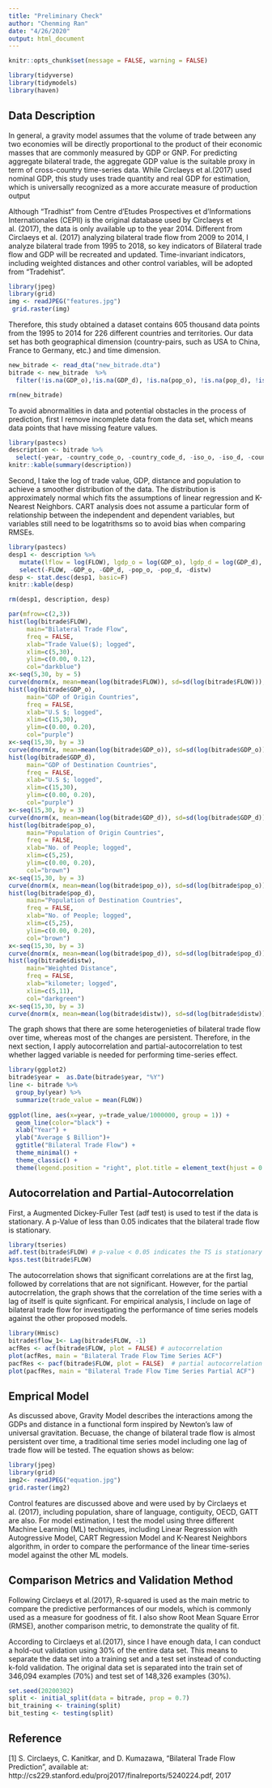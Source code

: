 ```yaml
---
title: "Preliminary Check"
author: "Chenming Ran"
date: "4/26/2020"
output: html_document
---
```


```r
knitr::opts_chunk$set(message = FALSE, warning = FALSE)
```

```r
library(tidyverse)
library(tidymodels)
library(haven)
```


## Data Description

In general, a gravity model assumes that the volume of trade between any two economies will be directly proportional to the product of their economic masses that are commonly measured by GDP or GNP. For predicting aggregate bilateral trade, the aggregate GDP value is the suitable proxy in term of cross-country time-series data. While Circlaeys et al.(2017) used  nominal GDP, this study uses trade quantity and real GDP for estimation, which is universally recognized as a more accurate measure of production output 

Although “Tradhist” from Centre d'Etudes Prospectives et d'Informations Internationales (CEPII) is the original database used by Circlaeys et al. (2017), the data is only available up to the year 2014. Different from Circlaeys et al. (2017) analyzing bilateral trade flow from 2009 to 2014, I analyze bilateral trade from 1995 to 2018, so key indicators of Bilateral trade flow and GDP will be recreated and updated. Time-invariant indicators, including weighted distances and other control variables, will be adopted from "Tradehist".
```r
library(jpeg)
library(grid)
img <- readJPEG("features.jpg")
 grid.raster(img)
```
Therefore, this study obtained a dataset contains 605 thousand data points from the 1995 to 2014 for 226 different countries and territories. Our data set has both geographical dimension (country-pairs, such as USA to China, France to Germany, etc.) and time dimension. 
```r
new_bitrade <- read_dta("new_bitrade.dta")
bitrade <- new_bitrade  %>%
  filter(!is.na(GDP_o),!is.na(GDP_d), !is.na(pop_o), !is.na(pop_d), !is.na(distw)) 

rm(new_bitrade)
```
To avoid abnormalities in data and potential obstacles in the process of prediction, first I remove incomplete data from the data set, which means data points that have missing feature values. 
```r
library(pastecs)
description <- bitrade %>%
  select(-year, -country_code_o, -country_code_d, -iso_o, -iso_d, -country_o, -country_d, -comlang, -contig, -OECD_o, -GATT_o, -OECD_d, -GATT_d) 
knitr::kable(summary(description))
```

Second, I take the log of trade value, GDP, distance and population to achieve a smoother distribution of the data. The distribution is approximately normal which fits the assumptions of linear regression and K-Nearest Neighbors. CART analysis does not assume a particular form of relationship between the independent and dependent variables, but variables still need to be logatrithsms so to avoid bias when comparing RMSEs.
```r
library(pastecs)
desp1 <- description %>%
   mutate(lflow = log(FLOW), lgdp_o = log(GDP_o), lgdp_d = log(GDP_d), lpop_o = log(pop_o),      lpop_d = log(pop_d), ldistw = log(distw)) %>%
   select(-FLOW, -GDP_o, -GDP_d, -pop_o, -pop_d, -distw)
desp <- stat.desc(desp1, basic=F)
knitr::kable(desp)

rm(desp1, description, desp)
```

```r
par(mfrow=c(2,3))
hist(log(bitrade$FLOW),
     main="Bilateral Trade Flow",
     freq = FALSE,
     xlab="Trade Value($); logged",
     xlim=c(5,30),
     ylim=c(0.00, 0.12),
     col="darkblue")
x<-seq(5,30, by = 5)
curve(dnorm(x, mean=mean(log(bitrade$FLOW)), sd=sd(log(bitrade$FLOW))), add=TRUE)
hist(log(bitrade$GDP_o),
     main="GDP of Origin Countries",
     freq = FALSE,
     xlab="U.S $; logged",
     xlim=c(15,30),
     ylim=c(0.00, 0.20),
     col="purple")
x<-seq(15,30, by = 3)
curve(dnorm(x, mean=mean(log(bitrade$GDP_o)), sd=sd(log(bitrade$GDP_o))), add=TRUE)
hist(log(bitrade$GDP_d),
     main="GDP of Destination Countries",
     freq = FALSE,
     xlab="U.S $; logged",
     xlim=c(15,30),
     ylim=c(0.00, 0.20),
     col="purple")
x<-seq(15,30, by = 3)
curve(dnorm(x, mean=mean(log(bitrade$GDP_d)), sd=sd(log(bitrade$GDP_d))), add=TRUE)
hist(log(bitrade$pop_o),
     main="Population of Origin Countries",
     freq = FALSE,
     xlab="No. of People; logged",
     xlim=c(5,25),
     ylim=c(0.00, 0.20),
     col="brown")
x<-seq(15,30, by = 3)
curve(dnorm(x, mean=mean(log(bitrade$pop_o)), sd=sd(log(bitrade$pop_o))), add=TRUE)
hist(log(bitrade$pop_d),
     main="Population of Destination Countries",
     freq = FALSE,
     xlab="No. of People; logged",
     xlim=c(5,25),
     ylim=c(0.00, 0.20),
     col="brown")
x<-seq(15,30, by = 3)
curve(dnorm(x, mean=mean(log(bitrade$pop_d)), sd=sd(log(bitrade$pop_d))), add=TRUE)
hist(log(bitrade$distw),
     main="Weighted Distance",
     freq = FALSE,
     xlab="kilometer; logged",
     xlim=c(5,11),
     col="darkgreen")
x<-seq(15,30, by = 3)
curve(dnorm(x, mean=mean(log(bitrade$distw)), sd=sd(log(bitrade$distw))), add=TRUE)

```

The graph shows that there are some heterogenieties of bilateral trade flow over time, whereas most of the changes are persistent. Therefore, in the next section, I apply autocorrelation and partial-autocorrelation to test whether lagged variable is needed for performing time-series effect.
```r
library(ggplot2)
bitrade$year =  as.Date(bitrade$year, "%Y")
line <- bitrade %>%
  group_by(year) %>%
  summarize(trade_value = mean(FLOW)) 
  
ggplot(line, aes(x=year, y=trade_value/1000000, group = 1)) +
  geom_line(color="black") +
  xlab("Year") +
  ylab("Average $ Billion")+
  ggtitle("Bilateral Trade Flow") +
  theme_minimal() +
  theme_classic() +
  theme(legend.position = "right", plot.title = element_text(hjust = 0.5)) 
```

## Autocorrelation and Partial-Autocorrelation

First, a  Augmented Dickey-Fuller Test (adf test) is used to test if the data is stationary. A p-Value of less than 0.05 indicates that the bilateral trade flow is stationary.
```r
library(tseries)
adf.test(bitrade$FLOW) # p-value < 0.05 indicates the TS is stationary
kpss.test(bitrade$FLOW)
```

The autocorrelation shows that significant correlations are at the first lag, followed by correlations that are not significant. However, for the partial autocrrelation, the graph shows that the correlation of the time series with a lag of itself is quite signficant. For empirical analysis, I include on lage of bilateral trade flow for investigating the performance of time series models against the other proposed models.
```r
library(Hmisc)
bitrade$flow_1<- Lag(bitrade$FLOW, -1)
acfRes <- acf(bitrade$FLOW, plot = FALSE) # autocorrelation
plot(acfRes, main = "Bilateral Trade Flow Time Series ACF")
pacfRes <- pacf(bitrade$FLOW, plot = FALSE)  # partial autocorrelation
plot(pacfRes, main = "Bilateral Trade Flow Time Series Partial ACF")
```

## Emprical Model

As discussed above, Gravity Model describes the interactions among the GDPs and distance in a functional form inspired by Newton’s law of universal gravitation. Becuase, the change of bilateral trade flow is almost persistent over time, a traditional time series model including one lag of trade flow will be tested. The equation shows as below:
```r
library(jpeg)
library(grid)
img2<- readJPEG("equation.jpg")
grid.raster(img2)
```
Control features are discussed above and were used by by Circlaeys et al. (2017), including population, share of language, contiguity, OECD, GATT are also. For model estimation, I test the model using three different Machine Learning (ML) techniques, including Linear Regression with Autogressive Model, CART Regression Model and K-Nearest Neighbors algorithm, in order to compare the performance of the linear time-series model against the other ML models.

##  Comparison Metrics and Validation Method

Following Circlaeys et al.(2017), R-squared is used as the main metric to compare the predictive performances of our models, which is commonly used as a measure for goodness of fit. I also show Root Mean Square Error (RMSE), another comparison metric, to demonstrate the quality of fit.

According to Circlaeys et al.(2017), since I have enough data, I can conduct a hold-out validation using 30% of the entire data set. This means to separate the data set into a training set and a test set instead of conducting k-fold validation. The original data set is separated into the train set of 346,094 examples (70%) and test set of 148,326 examples (30%). 
```r
set.seed(20200302)
split <- initial_split(data = bitrade, prop = 0.7)
bit_training <- training(split)
bit_testing <- testing(split)
```

## Reference

[1] S. Circlaeys, C. Kanitkar, and D. Kumazawa, “Bilateral Trade Flow Prediction”, available at: http://cs229.stanford.edu/proj2017/finalreports/5240224.pdf, 2017 

